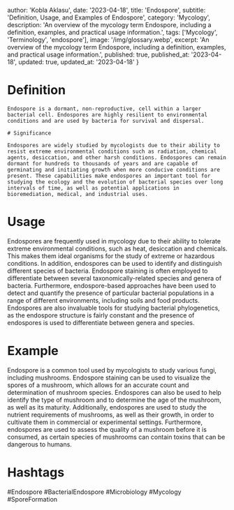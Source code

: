 
  author: 'Kobla Aklasu',
  date: '2023-04-18',
  title: 'Endospore',
  subtitle: 'Definition, Usage, and Examples of Endospore',
  category: 'Mycology',
  description: 'An overview of the mycology term Endospore, including a definition, examples, and practical usage information.',
  tags: ['Mycology', 'Terminology', 'endospore'],
  image: '/img/glossary.webp',
  excerpt: 'An overview of the mycology term Endospore, including a definition, examples, and practical usage information.',
  published: true,
  published_at: '2023-04-18',
  updated: true,
  updated_at: '2023-04-18'
}




# Definition
    
    Endospore is a dormant, non-reproductive, cell within a larger bacterial cell. Endospores are highly resilient to environmental conditions and are used by bacteria for survival and dispersal.
    
    # Significance
    
    Endospores are widely studied by mycologists due to their ability to resist extreme environmental conditions such as radiation, chemical agents, desiccation, and other harsh conditions. Endospores can remain dormant for hundreds to thousands of years and are capable of germinating and initiating growth when more conducive conditions are present. These capabilities make endospores an important tool for studying the ecology and the evolution of bacterial species over long intervals of time, as well as potential applications in bioremediation, medical, and industrial uses.

# Usage

Endospores are frequently used in mycology due to their ability to tolerate extreme environmental conditions, such as heat, desiccation and chemicals. This makes them ideal organisms for the study of extreme or hazardous conditions. In addition, endospores can be used to identify and distinguish different species of bacteria. Endospore staining is often employed to differentiate between several taxonomically-related species and genera of bacteria. Furthermore, endospore-based approaches have been used to detect and quantify the presence of particular bacterial populations in a range of different environments, including soils and food products. Endospores are also invaluable tools for studying bacterial phylogenetics, as the endospore structure is fairly constant and the presence of endospores is used to differentiate between genera and species.

# Example

Endospore is a common tool used by mycologists to study various fungi, including mushrooms. Endospore staining can be used to visualize the spores of a mushroom, which allows for an accurate count and determination of mushroom species. Endospores can also be used to help identify the type of mushroom and to determine the age of the mushroom, as well as its maturity. Additionally, endospores are used to study the nutrient requirements of mushrooms, as well as their growth, in order to cultivate them in commercial or experimental settings. Furthermore, endospores are used to assess the quality of a mushroom before it is consumed, as certain species of mushrooms can contain toxins that can be dangerous to humans.

# Hashtags

#Endospore #BacterialEndospore #Microbiology #Mycology #SporeFormation

